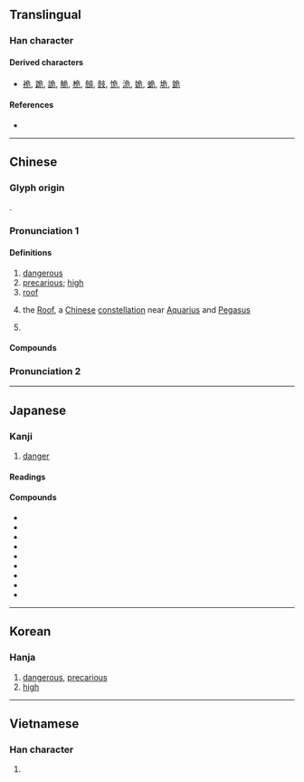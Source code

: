 {{character info/new}}
==Translingual==
{{stroke order}}

===Han character===
{{Han char|rn=26|rad=卩|as=04|sn=6|four=27212|canj=NMSU|ids=⿸厃㔾}}

====Derived characters====
* [[祪]], [[跪]], [[詭]], [[觤]], [[桅]], [[頠]], [[㩻]], [[恑]], [[洈]], [[姽]], [[蛫]], [[垝]], [[䤥]]

====References====
* {{Han ref|kx=0159.120|dkj=02849|dj=0364.010|hdz=10312.030|uh=5371|ud=21361|bh=A64D|bd=42573}}

----

==Chinese==
{{zh-forms}}
{{zh-wp|en:Roof (Chinese constellation)}}

===Glyph origin===
{{Han etym}}
{{Han compound|厃|卪|c1=s|c2=s|ls=ic}}.

===Pronunciation 1===
{{zh-pron
|m=wēi,wéi,1nb=Mainland (official since 1985; proposed in 1957),2nb=Taiwan, old reading Mainland
|c=ngai4
|h=pfs=ngùi
|mn=ml,tc,hc,lk,sx,km,mg:gûi/xm,kh,tn,tc,yl:hûi/ml,tp:ûi/hc:lûi
|mn_note=gûi - literary; hûi - vernacular; ûi/lûi - colloquial
|mc=y
|oc=y
|ma=
|cat=a,n,pn
}}

====Definitions====
{{zh-hanzi}}

# [[dangerous]]
# [[precarious]]; [[high]]
# [[roof]]
# {{zh-div|宿}} {{lb|zh|astronomy}} the [[Roof]], a [[Chinese]] [[constellation]] near [[Aquarius]] and [[Pegasus]]
# {{surname|lang=zh}}

====Compounds====
{{zh-der|危機:wēijī, wéijī|危宿:Wēixiù, Wéixiù|乘人之危|乘危|事危累卵|人人自危|人命危淺|人心惟危|倒懸之危|傾危|危亡|危及|危在旦夕|危坐|危城|危如累卵|危害|危局|危屋|危弱|危急|危情|危惙|危房|危於累卵|危樓|危機四伏|危機意識|危檣|危殆|危竿|危篤|危若朝露|危行|危言|危言危行|危言正色|危言聳聽|危言讜論|危邦|危險|危險分子|危險性|危險期|危險物|危難|去危就安|古巴危機|國際危機|垂危|孤危|安不忘危|安危|安必思危|居安思危|居安慮危|居高思危|岌岌可危|忘戰必危|忘戰者危|慄慄危懼|扶危|扶危定亂|扶危定傾|扶危拯溺|扶危持顛|扶危救困|扶危濟困|扶危翼傾|扶顛持危|拯危扶溺|拯溺扶危|拯溺濟危|持危扶顛|捨安就危|排危|撥亂濟危|救困扶危|整襟危坐|旦夕之危|桓殷危語|正色危言|正襟危坐|涉危履險|涉艱履危|潛在危機|濟困扶危|濟弱扶危|瀕危|病危|直言危行|知安忘危|石油危機|破家危國|累卵之危|經濟危機|能源危機|臨危|臨危下石|臨危不亂|臨危不懼|臨危不撓|臨危不顧|臨危受命|臨危履冰|臨危授命|臨危效命|臨危自悔|臨危自省|臨危自計|臨危致命|自危|艱危|處安思危|見危|見危受命|見危授命|見危致命|解危|變危為安|趁人之危|轉危為安|阽危|高而不危|齒危髮秀}}

===Pronunciation 2===
{{zh-see|懸|v|{{q|Teochew}} [[high]]; [[tall]]}}

----

==Japanese==

===Kanji===
{{ja-kanji|grade=6|rs=卩04}}

# [[danger]]

====Readings====
{{ja-readings
|goon=ぎ<ぐゐ
|kanon=ぎ<ぐゐ
|kanyoon=き
|kun=あぶ-ない, あや-うい, あや-ぶむ
}}

====Compounds====
{{der-top|Compounds}}
* {{ja-r|安危|あんき}}
* {{ja-r|危害|きがい}}
* {{ja-r|危機|きき}}
* {{ja-r|危急|ききゅう}}
* {{ja-r|危惧|きぐ}}
* {{ja-r|危険|きけん}}
* {{ja-r|危殆|きたい}}
* {{ja-r|危篤|きとく}}
* {{ja-r|危難|きなん}}
{{der-bottom}}

----

==Korean==

===Hanja===
{{ko-hanja|hangeul=위|rv=wi|mr=wi|eumhun=[[위태하다|위태할]]|ehrv=witaehal|ehmr=wit'aehal|ehy=}}

# [[dangerous]], [[precarious]]
# [[high]]

----

==Vietnamese==

===Han character===
{{vi-hantu|[[nguy]], [[ngoay]], [[ngoe]], [[nguầy]], [[nguỳ]]|rs=卩04}}

# {{defn|lang=vi|sort=卩04}}